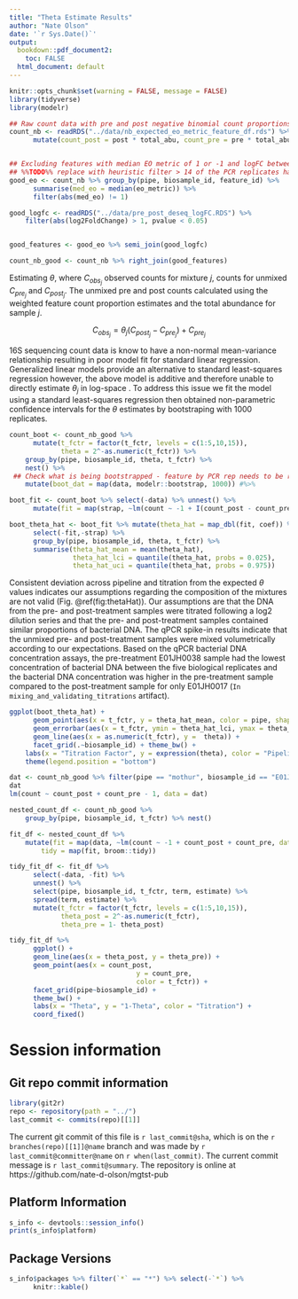 ```yaml
---
title: "Theta Estimate Results"
author: "Nate Olson"
date: '`r Sys.Date()`'
output:
  bookdown::pdf_document2: 
    toc: FALSE
  html_document: default
---
```






```r
knitr::opts_chunk$set(warning = FALSE, message = FALSE) 
library(tidyverse)
library(modelr)
```

```r
## Raw count data with pre and post negative binomial count proportions
count_nb <- readRDS("../data/nb_expected_eo_metric_feature_df.rds") %>% 
      mutate(count_post = post * total_abu, count_pre = pre * total_abu)


## Excluding features with median EO metric of 1 or -1 and logFC between pre and post < 1
## %%TODO%% replace with heuristic filter > 14 of the PCR replicates have observed counts, and only features with observed counts for unmixed samples.  
good_eo <- count_nb %>% group_by(pipe, biosample_id, feature_id) %>% 
      summarise(med_eo = median(eo_metric)) %>% 
      filter(abs(med_eo) != 1)

good_logfc <- readRDS("../data/pre_post_deseq_logFC.RDS") %>% 
    filter(abs(log2FoldChange) > 1, pvalue < 0.05) 


good_features <- good_eo %>% semi_join(good_logfc)

count_nb_good <- count_nb %>% right_join(good_features)
```

Estimating $\theta$, where $C_{obs_j}$ observed counts for mixture $j$, counts for unmixed $C_{pre_j}$ and $C_{post_j}$. 
The unmixed pre and post counts calculated using the weighted feature count proportion estimates and the total abundance for sample $j$.  

$$C_{obs_j} = \theta_j (C_{post_j} - C_{pre_j}) + C_{pre_j}$$  

16S sequencing count data is know to have a non-normal mean-variance relationship resulting in poor model fit for standard linear regression. 
Generalized linear models provide an alternative to standard least-squares regression however, the above model is additive and therefore unable to directly estimate $\theta_j$ in log-space . 
To address this issue we fit the model using a standard least-squares regression then obtained non-parametric confidence intervals for the $\theta$ estimates by bootstraping with 1000 replicates.

```r
count_boot <- count_nb_good %>% 
      mutate(t_fctr = factor(t_fctr, levels = c(1:5,10,15)),
             theta = 2^-as.numeric(t_fctr)) %>% 
    group_by(pipe, biosample_id, theta, t_fctr) %>% 
    nest() %>% 
 ## Check what is being bootstrapped - feature by PCR rep needs to be resampled
    mutate(boot_dat = map(data, modelr::bootstrap, 1000)) #%>% 

boot_fit <- count_boot %>% select(-data) %>% unnest() %>% 
      mutate(fit = map(strap, ~lm(count ~ -1 + I(count_post - count_pre), offset = count_pre, data = .)))

boot_theta_hat <- boot_fit %>% mutate(theta_hat = map_dbl(fit, coef)) %>% 
      select(-fit,-strap) %>% 
      group_by(pipe, biosample_id, theta, t_fctr) %>% 
      summarise(theta_hat_mean = mean(theta_hat),
                theta_hat_lci = quantile(theta_hat, probs = 0.025),
                theta_hat_uci = quantile(theta_hat, probs = 0.975))
```


Consistent deviation across pipeline and titration from the expected $\theta$ values indicates our assumptions regarding the composition of the mixtures are not valid (Fig. \@ref(fig:thetaHat)). 
Our assumptions are that the DNA from the pre- and post-treatment samples were titrated following a log2 dilution series and that the pre- and post-treatment samples contained similar proportions of bacterial DNA. 
The qPCR spike-in results indicate that the unmixed pre- and post-treatment samples were mixed volumetrically according to our expectations. 
Based on the qPCR bacterial DNA concentration assays, the pre-treatment E01JH0038 sample had the lowest concentration of bacterial DNA between the five biological replicates and the bacterial DNA concentration was higher in the pre-treatment sample compared to the post-treatment sample for only E01JH0017 (`In mixing_and_validating_titrations` artifact).

```r
ggplot(boot_theta_hat) + 
      geom_point(aes(x = t_fctr, y = theta_hat_mean, color = pipe, shape = pipe)) + 
      geom_errorbar(aes(x = t_fctr, ymin = theta_hat_lci, ymax = theta_hat_uci, color = pipe), width = 0.2) + 
      geom_line(aes(x = as.numeric(t_fctr), y =  theta)) + 
      facet_grid(.~biosample_id) + theme_bw() +
    labs(x = "Titration Factor", y = expression(theta), color = "Pipeline", shape = "Pipeline") + 
    theme(legend.position = "bottom")
```

```r
dat <- count_nb_good %>% filter(pipe == "mothur", biosample_id == "E01JH0016", t_fctr == 1) 
dat
lm(count ~ count_post + count_pre - 1, data = dat)
```
```r
nested_count_df <- count_nb_good %>% 
    group_by(pipe, biosample_id, t_fctr) %>% nest()
```

```r
fit_df <- nested_count_df %>% 
    mutate(fit = map(data, ~lm(count ~ -1 + count_post + count_pre, data = .)),
        tidy = map(fit, broom::tidy))
```


```r
tidy_fit_df <- fit_df %>% 
      select(-data, -fit) %>% 
      unnest() %>% 
      select(pipe, biosample_id, t_fctr, term, estimate) %>% 
      spread(term, estimate) %>% 
      mutate(t_fctr = factor(t_fctr, levels = c(1:5,10,15)),
             theta_post = 2^-as.numeric(t_fctr),
             theta_pre = 1- theta_post)
```

```r
tidy_fit_df %>% 
      ggplot() + 
      geom_line(aes(x = theta_post, y = theta_pre)) +
      geom_point(aes(x = count_post, 
                                y = count_pre, 
                                color = t_fctr)) +
      facet_grid(pipe~biosample_id) +
      theme_bw() + 
      labs(x = "Theta", y = "1-Theta", color = "Titration") +
      coord_fixed()
```


# Session information 

## Git repo commit information
```r
library(git2r)
repo <- repository(path = "../")
last_commit <- commits(repo)[[1]]
```

The current git commit of this file is `r last_commit@sha`, which is on the `r branches(repo)[[1]]@name` branch and was made by `r last_commit@committer@name` on `r when(last_commit)`. The current commit message is `r last_commit@summary`. The repository is online at https://github.com/nate-d-olson/mgtst-pub  


## Platform Information
```r
s_info <- devtools::session_info()
print(s_info$platform)
```


## Package Versions
```r
s_info$packages %>% filter(`*` == "*") %>% select(-`*`) %>% 
      knitr::kable()
```